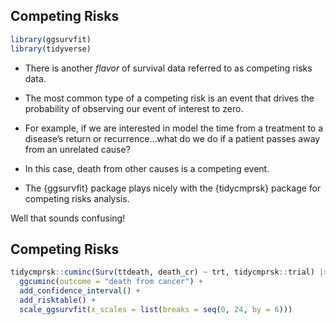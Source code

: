 ## Competing Risks

```r
library(ggsurvfit)
library(tidyverse)
```

- There is another _flavor_ of survival data referred to as competing risks data.

- The most common type of a competing risk is an event that drives the probability of observing our event of interest to zero.

- For example, if we are interested in model the time from a treatment to a disease's return or recurrence...what do we do if a patient passes away from an unrelated cause?

- In this case, death from other causes is a competing event.

- The {ggsurvfit} package plays nicely with the {tidycmprsk} package for competing risks analysis.

::: {.notes}
Well that sounds confusing!
:::

## Competing Risks

```r
tidycmprsk::cuminc(Surv(ttdeath, death_cr) ~ trt, tidycmprsk::trial) |> 
  ggcuminc(outcome = "death from cancer") +
  add_confidence_interval() +
  add_risktable() +
  scale_ggsurvfit(x_scales = list(breaks = seq(0, 24, by = 6)))
```
